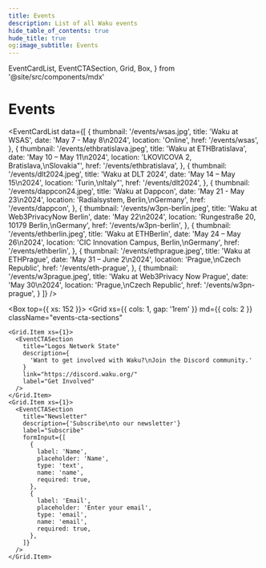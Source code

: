 ```yaml
---
title: Events
description: List of all Waku events
hide_table_of_contents: true
hude_title: true
og:image_subtitle: Events
---
```


  EventCardList,
  EventCTASection,
  Grid,
  Box,
} from '@site/src/components/mdx'

# Events

<head>
  <body className="events event-details no-breadcrumbs" />
</head>

<EventCardList
  data={[
      {
      thumbnail: '/events/wsas.jpg',
      title: 'Waku at WSAS',
      date: 'May 7 - May 8\n2024',
      location: 'Online',
      href: '/events/wsas',
    },
        {
      thumbnail: '/events/ethbratislava.jpeg',
      title: 'Waku at ETHBratislava',
      date: 'May 10 – May 11\n2024',
      location: 'LKOVICOVA 2, Bratislava,\nSlovakia"',
      href: '/events/ethbratislava',
    },
    {
      thumbnail: '/events/dlt2024.jpeg',
      title: 'Waku at DLT 2024',
      date: 'May 14 – May 15\n2024',
      location: 'Turin,\nItaly"',
      href: '/events/dlt2024',
    },
    {
      thumbnail: '/events/dappcon24.jpeg',
      title: 'Waku at Dappcon',
      date: 'May 21 - May 23\n2024',
      location: 'Radialsystem, Berlin,\nGermany',
      href: '/events/dappcon',
    },
    {
      thumbnail: '/events/w3pn-berlin.jpeg',
      title: 'Waku at Web3PrivacyNow Berlin',
      date: 'May 22\n2024',
      location: 'Rungestraße 20, 10179 Berlin,\nGermany',
      href: '/events/w3pn-berlin',
    },
    {
      thumbnail: '/events/ethberlin.jpeg',
      title: 'Waku at ETHBerlin',
      date: 'May 24 – May 26\n2024',
      location: 'CIC Innovation Campus, Berlin,\nGermany',
      href: '/events/ethberlin',
    },
    {
      thumbnail: '/events/ethprague.jpeg',
      title: 'Waku at ETHPrague',
      date: 'May 31 – June 2\n2024',
      location: 'Prague,\nCzech Republic',
      href: '/events/eth-prague',
    },
    {
      thumbnail: '/events/w3prague.jpeg',
      title: 'Waku at Web3Privacy Now Prague',
      date: 'May 30\n2024',
      location: 'Prague,\nCzech Republic',
      href: '/events/w3pn-prague',
    }
  ]}
/>


<Box top={{ xs: 152 }}>
  <Grid
    xs={{ cols: 1, gap: '1rem' }}
    md={{ cols: 2 }}
    className="events-cta-sections"
  >
    <Grid.Item xs={1}>
      <EventCTASection
        title="Logos Network State"
        description={
          'Want to get involved with Waku?\nJoin the Discord community.'
        }
        link="https://discord.waku.org/"
        label="Get Involved"
      />
    </Grid.Item>
    <Grid.Item xs={1}>
      <EventCTASection
        title="Newsletter"
        description={'Subscribe\nto our newsletter'}
        label="Subscribe"
        formInput={[
          {
            label: 'Name',
            placeholder: 'Name',
            type: 'text',
            name: 'name',
            required: true,
          },
          {
            label: 'Email',
            placeholder: 'Enter your email',
            type: 'email',
            name: 'email',
            required: true,
          },
        ]}
      />
    </Grid.Item>
  </Grid>
</Box>
